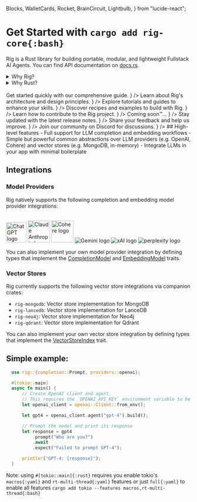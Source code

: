   Blocks,
  WalletCards,
  Rocket,
  BrainCircuit,
  Lightbulb,
} from "lucide-react";

# Get Started with `cargo add rig-core{:bash}`

Rig is a Rust library for building portable, modular, and lightweight Fullstack AI Agents. You can find API documentation on [docs.rs](https://docs.rs/rig-core).

<details>
<summary>
Why Rig?
</summary>

- <BrainCircuit />
  Full support for LLM completion and embedding workflows
- <Lightbulb /> Simple but powerful common abstractions over LLM providers (e.g.
  OpenAI, Cohere) and vector stores (e.g. MongoDB, in-memory)
- <Blocks /> Integrate LLMs in your app with minimal boilerplate

</details>

<details>
<summary>
Why Rust?
</summary>
Rust 🦀 has many advantages over Python or JS/TS, used by AI frameworks like Langchain, LlamaIndex, Marvin, PyDantic, etc.

To vizualise's Rust's edge over other languages, you can check out this [tool](https://benjdd.com/languages/).

- **Lightweight**: Rust runs orders of magnitude faster than Python, which makes running & deploying swarms of agents a breeze.
- **Safety**: Rust's type system and ownership model helps work with unexpected LLM outputs, coercing types and handling errors.
- **Portability**: Rust code can be compiled to WebAssembly, allowing it to run in web browsers (even local LLM models!).

Note: Rig does not support WASM (yet), but we're working on it!

</details>

<br />
<Cards>
  <Cards.Card
    id="card"
    title="🚀 Quick Start Guide"
    href="/docs/quickstart/getting_started"
    children={    <div style={{ fontSize: '0.9em', color: '#666', whiteSpace: 'normal', wordWrap: 'break-word' }}>
        Get started quickly with our comprehensive guide.
      </div>
    }
  />
  <Cards.Card id="card"
    title="🏛️ Architecture"
    href="/docs/architecture"
    children={    <div style={{ fontSize: '0.9em', color: '#666', whiteSpace: 'normal', wordWrap: 'break-word' }}>
      Learn about Rig's architecture and design principles.
    </div>
  }
  />
  <Cards.Card id="card"
    title="🪜 Tutorials & Guides"
    href="/guides"
    children={
      <div
        style={{
          fontSize: "0.9em",
          color: "#666",
          whiteSpace: "normal",
          wordWrap: "break-word",
        }}
      >
        Explore tutorials and guides to enhance your skills.
      </div>
    }
  />
  <Cards.Card
    title="🍳 Cookbook (Examples)"
    href="/examples"
    children={
      <div
        style={{
          fontSize: "0.9em",
          color: "#666",
          whiteSpace: "normal",
          wordWrap: "break-word",
        }}
      >
        Discover recipes and examples to build with Rig.
      </div>
    }
  />
  <Cards.Card
    title="🤝 How to Contribute?"
    href="/docs/how_to_contribute"
    children={    <div style={{ fontSize: '0.9em', color: '#666', whiteSpace: 'normal', wordWrap: 'break-word' }}>
      Learn how to contribute to the Rig project.
    </div>
  }
  />
  <Cards.Card
    title="❓ FAQs"
    href=""
    children={
      <div
        style={{
          fontSize: "0.9em",
          color: "#666",
          whiteSpace: "normal",
          wordWrap: "break-word",
        }}
      >
        Coming soon™️...
      </div>
    }
  />
  <Cards.Card
    title="🔖 Release Notes"
    href="https://github.com/0xPlaygrounds/rig/discussions"
    target="_blank"
    children={
      <div
        style={{
          fontSize: "0.9em",
          color: "#666",
          whiteSpace: "normal",
          wordWrap: "break-word",
        }}
      >
        Stay updated with the latest release notes.
      </div>
    }
  />
  <Cards.Card
    title="💬 Feedback"
    href="https://github.com/0xPlaygrounds/rig-docs/issues/new?title=Feedback%20for%20%E2%80%9COverview%E2%80%9D&labels=feedback"
    target="_blank"
    children={
      <div
        style={{
          fontSize: "0.9em",
          color: "#666",
          whiteSpace: "normal",
          wordWrap: "break-word",
        }}
      >
        Share your feedback and help us improve.
      </div>
    }
  />
  <Cards.Card
    title="👥 Join the Discord"
    href="https://discord.gg/playgrounds"
    target="_blank"
    children={
      <div
        style={{
          fontSize: "0.9em",
          color: "#666",
          whiteSpace: "normal",
          wordWrap: "break-word",
        }}
      >
        Join our community on Discord for discussions.
      </div>
    }
  />
</Cards>
## High-level features - Full support for LLM completion and embedding workflows
- Simple but powerful common abstractions over LLM providers (e.g. OpenAI,
Cohere) and vector stores (e.g. MongoDB, in-memory) - Integrate LLMs in your app
with minimal boilerplate

## Integrations

### Model Providers

Rig natively supports the following completion and embedding model provider integrations:

<br />
<div style={{ display: "flex", flexDirection: "row", gap: "0.5em" }}>
  <img
    src="https://upload.wikimedia.org/wikipedia/commons/thumb/0/04/ChatGPT_logo.svg/1024px-ChatGPT_logo.svg.png"
    alt="ChatGPT logo"
    width="55em"
  ></img>
  <picture>
    <source
      media="(prefers-color-scheme: dark)"
      srcSet="https://www.fahimai.com/wp-content/uploads/2024/06/Untitled-design-7.png"
    ></source>
    <source
      media="(prefers-color-scheme: light)"
      srcSet="https://upload.wikimedia.org/wikipedia/commons/thumb/4/47/Claude_Ai.svg/1024px-Claude_Ai.svg.png"
    ></source>
    <img
      src="https://www.fahimai.com/wp-content/uploads/2024/06/Untitled-design-7.png"
      alt="Claude Anthropic logo"
      width="60em"
    ></img>
  </picture>
  <img
    src="https://cdn.sanity.io/images/rjtqmwfu/production/0adbf394439f4cd0ab8b5b3b6fe1da10c8099024-201x200.svg"
    alt="Cohere logo"
    width="60em"
  ></img>
  <img
    src="https://logospng.org/download/google-gemini/google-gemini-1024.png"
    style={{
      background: "white",
      borderRadius: "10px",
      padding: "2px 5px",
      width: "4em",
    }}
    alt="Gemini logo"
  ></img>
  <img
    src="https://upload.wikimedia.org/wikipedia/commons/thumb/5/57/XAI-Logo.svg/512px-XAI-Logo.svg.png?20240912222841"
    style={{
      background: "white",
      borderRadius: "10px",
      padding: "5px 5px",
      width: "3em",
    }}
    alt="xAI logo"
  ></img>
  <img
    src="https://github.com/user-attachments/assets/4763ae96-ddc9-4f69-ab38-23592e6c4ead"
    style={{
      background: "white",
      borderRadius: "10px",
      padding: "2px 0px",
      width: "4.5em",
    }}
    alt="perplexity logo"
  ></img>
</div>

You can also implement your own model provider integration by defining types that
implement the [CompletionModel](crate::completion::CompletionModel) and [EmbeddingModel](crate::embeddings::EmbeddingModel) traits.

### Vector Stores

Rig currently supports the following vector store integrations via companion crates:

- `rig-mongodb`: Vector store implementation for MongoDB
- `rig-lancedb`: Vector store implementation for LanceDB
- `rig-neo4j`: Vector store implementation for Neo4j
- `rig-qdrant`: Vector store implementation for Qdrant

You can also implement your own vector store integration by defining types that
implement the [VectorStoreIndex](crate::vector_store::VectorStoreIndex) trait.

## Simple example:

```rust
  use rig::{completion::Prompt, providers::openai};

  #[tokio::main]
  async fn main() {
      // Create OpenAI client and agent.
      // This requires the `OPENAI_API_KEY` environment variable to be set.
      let openai_client = openai::Client::from_env();

      let gpt4 = openai_client.agent("gpt-4").build();

      // Prompt the model and print its response
      let response = gpt4
          .prompt("Who are you?")
          .await
          .expect("Failed to prompt GPT-4");

      println!("GPT-4: {response}");
  }
```

Note: using `#[tokio::main]{:rust}` requires you enable tokio's `macros{:yaml}` and `rt-multi-thread{:yaml}` features
or just `full{:yaml}` to enable all features `cargo add tokio --features macros,rt-multi-thread{:bash}`
